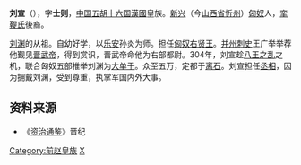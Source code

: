 '''刘宣'''（{{bd|？||308年||catIdx=L}}），字'''士则'''，[[中国|中国]][[五胡十六国|五胡十六国]][[前趙|漢國]]皇族。[[新興郡_(建安)|新兴]]（今[[山西省|山西省]][[忻州|忻州]]）[[匈奴|匈奴]]人，[[挛鞮氏|挛鞮氏]]後裔。

[[刘渊|刘渊]]的从祖。自幼好学，以[[乐安|乐安]]孙炎为师。担任[[匈奴|匈奴]][[右贤王|右贤王]]。[[并州|并州]][[刺史|刺史]]王广举举荐他觐见[[晋武帝|晋武帝]]，得到赏识，晋武帝命他为右部都尉。304年，刘宣趁[[八王之乱|八王之乱]]之机，联合匈奴五部推举刘渊为[[大单于|大单于]]。众至五万，定都于[[离石|离石]]。刘宣担任[[丞相|丞相]]，因为拥戴刘渊，受到尊重，执掌军国内外大事。

==资料来源==
*《[[资治通鉴|资治通鉴]]》晋纪

[[Category:前赵皇族|Category:前赵皇族]]
[[Category:劉姓|X]]